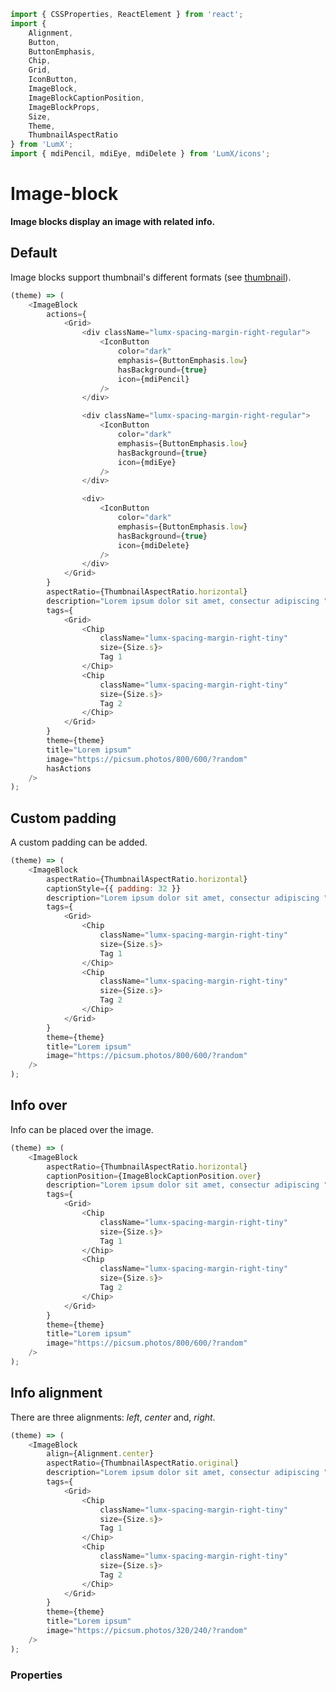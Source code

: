 ```javascript import
import { CSSProperties, ReactElement } from 'react';
import {
    Alignment,
    Button,
    ButtonEmphasis,
    Chip,
    Grid,
    IconButton,
    ImageBlock,
    ImageBlockCaptionPosition,
    ImageBlockProps,
    Size,
    Theme,
    ThumbnailAspectRatio
} from 'LumX';
import { mdiPencil, mdiEye, mdiDelete } from 'LumX/icons';

```

# Image-block

**Image blocks display an image with related info.**

## Default

Image blocks support thumbnail's different formats (see [thumbnail](/thumbnail)).

```javascript jsx withThemeSwitcher disableGrid
(theme) => (
    <ImageBlock
        actions={
            <Grid>
                <div className="lumx-spacing-margin-right-regular">
                    <IconButton
                        color="dark"
                        emphasis={ButtonEmphasis.low}
                        hasBackground={true}
                        icon={mdiPencil}
                    />
                </div>

                <div className="lumx-spacing-margin-right-regular">
                    <IconButton
                        color="dark"
                        emphasis={ButtonEmphasis.low}
                        hasBackground={true}
                        icon={mdiEye}
                    />
                </div>

                <div>
                    <IconButton
                        color="dark"
                        emphasis={ButtonEmphasis.low}
                        hasBackground={true}
                        icon={mdiDelete}
                    />
                </div>
            </Grid>
        }
        aspectRatio={ThumbnailAspectRatio.horizontal}
        description="Lorem ipsum dolor sit amet, consectur adipiscing "
        tags={
            <Grid>
                <Chip
                    className="lumx-spacing-margin-right-tiny"
                    size={Size.s}>
                    Tag 1
                </Chip>
                <Chip
                    className="lumx-spacing-margin-right-tiny"
                    size={Size.s}>
                    Tag 2
                </Chip>
            </Grid>
        }
        theme={theme}
        title="Lorem ipsum"
        image="https://picsum.photos/800/600/?random"
        hasActions
    />
);
```

## Custom padding

A custom padding can be added.

```javascript jsx withThemeSwitcher disableGrid
(theme) => (
    <ImageBlock
        aspectRatio={ThumbnailAspectRatio.horizontal}
        captionStyle={{ padding: 32 }}
        description="Lorem ipsum dolor sit amet, consectur adipiscing "
        tags={
            <Grid>
                <Chip
                    className="lumx-spacing-margin-right-tiny"
                    size={Size.s}>
                    Tag 1
                </Chip>
                <Chip
                    className="lumx-spacing-margin-right-tiny"
                    size={Size.s}>
                    Tag 2
                </Chip>
            </Grid>
        }
        theme={theme}
        title="Lorem ipsum"
        image="https://picsum.photos/800/600/?random"
    />
);
```

## Info over

Info can be placed over the image.

```javascript jsx withThemeSwitcher disableGrid
(theme) => (
    <ImageBlock
        aspectRatio={ThumbnailAspectRatio.horizontal}
        captionPosition={ImageBlockCaptionPosition.over}
        description="Lorem ipsum dolor sit amet, consectur adipiscing "
        tags={
            <Grid>
                <Chip
                    className="lumx-spacing-margin-right-tiny"
                    size={Size.s}>
                    Tag 1
                </Chip>
                <Chip
                    className="lumx-spacing-margin-right-tiny"
                    size={Size.s}>
                    Tag 2
                </Chip>
            </Grid>
        }
        theme={theme}
        title="Lorem ipsum"
        image="https://picsum.photos/800/600/?random"
    />
);
```

## Info alignment

There are three alignments: _left_, _center_ and, _right_.

```javascript jsx withThemeSwitcher disableGrid
(theme) => (
    <ImageBlock
        align={Alignment.center}
        aspectRatio={ThumbnailAspectRatio.original}
        description="Lorem ipsum dolor sit amet, consectur adipiscing "
        tags={
            <Grid>
                <Chip
                    className="lumx-spacing-margin-right-tiny"
                    size={Size.s}>
                    Tag 1
                </Chip>
                <Chip
                    className="lumx-spacing-margin-right-tiny"
                    size={Size.s}>
                    Tag 2
                </Chip>
            </Grid>
        }
        theme={theme}
        title="Lorem ipsum"
        image="https://picsum.photos/320/240/?random"
    />
);
```

### Properties

<PropTable component="ImageBlock" />
